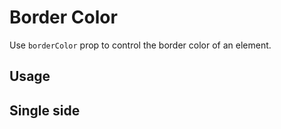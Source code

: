 # Border Color

Use `borderColor` prop to control the border color of an element.

## Usage

<ax-demo name="border-color/usage" />

## Single side

<ax-demo name="border-color/single-usage" />
